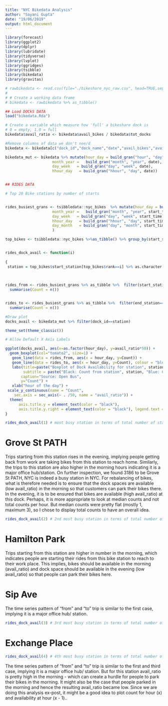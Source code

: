 ```yaml
---
title: "NYC Bikedata Analysis"
author: "Sayani Gupta"
date: "19/06/2019"
output: html_document
---
```


```r
library(forecast)
library(ggplot2)
library(dplyr)
library(lubridate)
library(tidyverse)
library(lvplot)
library(ggridges)
library(tsibble)
library(bikedata)
library(gravitas)
```


```r

# rawbikedata <- read.csv(file="./bikeshare_nyc_raw.csv", head=TRUE,sep="\t")
# 
# # Create a working data frame
# bikedata <- rawbikedata %>% as_tibble()

## Load DOCkS DATA
load("bikedata.Rda")

# Create a variable which measure how 'full' a bikeshare dock is
# 0 = empty, 1.0 = full
bikedata$avail_ratio <- bikedata$avail_bikes / bikedata$tot_docks

#Remove columns of data we don't nee/d
bikedata <- bikedata[c("dock_id","dock_name","date","avail_bikes","avail_docks", "tot_docks", "avail_ratio","X_lat", "X_long")]

bikedata_mut <- bikedata %>% mutate(hour_day = build_gran("hour", "day", date),
                     month_year =   build_gran("month", "year", date),
                     day_week   = build_gran("day", "week", date),
                     hhour_day   = build_gran("hhour", "day", date))


## RIDES DATA

# Top 20 Bike stations by number of starts


rides_busiest_grans <- tsibbledata::nyc_bikes  %>% mutate(hour_day = build_gran("hour", "day", start_time),
                     month_year =   build_gran("month", "year", start_time),
                     day_week   = build_gran("day", "week", start_time),
                     hhour_day   = build_gran("hhour", "day", start_time),
                     day_month   = build_gran("day", "month", start_time)
                     )

```

```r


top_bikes <- tsibbledata::nyc_bikes %>%as_tibble() %>% group_by(start_station) %>% summarise(count = n()) %>% arrange(-count) %>% mutate(rank = row_number())


rides_dock_avail <- function(i)
  
{
 station = top_bikes$start_station[top_bikes$rank==i] %>% as.character %>% as.numeric()

 
 
rides_from <- rides_busiest_grans %>% as_tibble %>%  filter(start_station==station) %>% group_by(hour_day) %>%
  summarise(Count = n())


rides_to <- rides_busiest_grans %>% as_tibble %>%  filter(end_station==station) %>% group_by(hour_day) %>%
  summarise(Count = n())

#Draw plot
docks_avail <- bikedata_mut %>% filter(dock_id==station)

theme_set(theme_classic())

# Allow Default X Axis Labels

ggplot(docks_avail, aes(x=as.factor(hour_day), y=avail_ratio*50)) +
  geom_boxplot(col="tomato2", size=1) + 
   geom_line(data = rides_from, aes(x = hour_day, y=Count)) +
   geom_line(data = rides_to, aes(x = hour_day, y=Count), colour = "blue") +
   labs(title=paste("Boxplot of Dock Availability for station", station), 
        subtitle = paste("Black: Count from station", station, "Blue: Count to station", station),
       caption="Source: Open Bus", 
       y="Count") + 
   xlab("hour of the day") + 
 scale_y_continuous(name = "Count", 
    sec.axis = sec_axis(~ . /50, name = "avail_ratio")) + 
  theme(
      axis.title.y = element_text(color = "black"),
      axis.title.y.right = element_text(color = "black"), legend.text =element_text( "grey(from), black(to)") ) 
}

```

```r
rides_dock_avail(1) # most busy station in terms of total number of start trips
```

# Grove St PATH

Trips starting from this station rises in the evening, implying people getting back from work are taking bikes from this station to reach home. Similarly, the trips to this station are also higher in the morning hours indicating it is a major office hub/station. On further inspection, we found 3186 to be Grove St PATH, NYC is indeed a busy station in NYC.
For rebalancing of bikes, what is therefore needed is to ensure that the dock spaces are available (low avail_ratio) in the morning so that customers can park their bikes there. In the evening, it is to be ensured that bikes are available (high avail_ratio) at this dock.
Perhaps, it is more appropriate to look at median counts and not total counts per hour. But median counts were pretty flat (mostly 1, maximum 3), so I chose to display total counts to have an overall idea.

```r

rides_dock_avail(2) # 2nd most busy station in terms of total number of start trips
```

# Hamilton Park

Trips starting from this station are higher in number in the morning, which indicates people are starting their rides from this bike station to reach to their work place. This implies, bikes should be available in the morning (avail_ratio) and dock space should be available in the evening (low avail_ratio) so that people can park their bikes here.

# Sip Ave

The time series pattern of "from" and "to" trip is similar to the first case, implying it is a major office hub/ station.

```r

rides_dock_avail(3) # 3rd most busy station in terms of total number of start trips
```


# Exchange Place

```r

rides_dock_avail(4) # 4th most busy station in terms of total number of start trips
```


The time series pattern of "from" and "to" trip is similar to the first and third case, implying it is a major office hub/ station. But for this station avail_ratio is pretty high in the morning - which can create a hurdle for people to park their bikes in the morning. It might also be the case that people parked in the morning and hence the resulting avail_ratio became low. Since we are doing this analysis ex-post, it might be a good idea to plot count for hour (x) and availability at hour (x - 1)..







